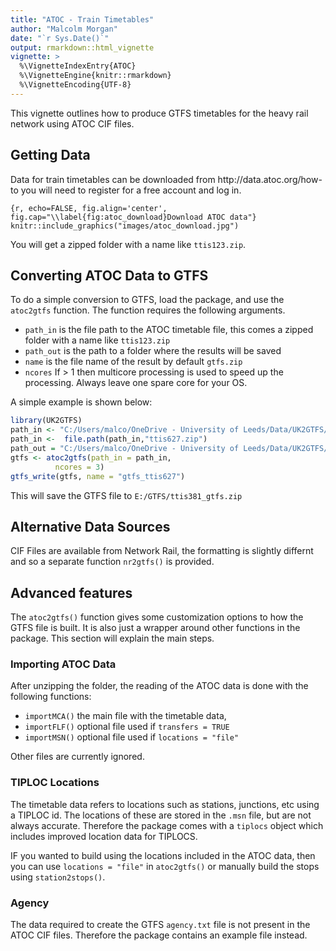 ```yaml
---
title: "ATOC - Train Timetables"
author: "Malcolm Morgan"
date: "`r Sys.Date()`"
output: rmarkdown::html_vignette
vignette: >
  %\VignetteIndexEntry{ATOC}
  %\VignetteEngine{knitr::rmarkdown}
  %\VignetteEncoding{UTF-8}
---
```


This vignette outlines how to produce GTFS timetables for the heavy rail network using ATOC CIF files.

## Getting Data

Data for train timetables can be downloaded from http://data.atoc.org/how-to you will need to register for a free account and log in.

```{r, echo=FALSE, fig.align='center', fig.cap="\\label{fig:atoc_download}Download ATOC data"}
knitr::include_graphics("images/atoc_download.jpg")
```

You will get a zipped folder with a name like `ttis123.zip`.

## Converting ATOC Data to GTFS

To do a simple conversion to GTFS, load the package, and use the `atoc2gtfs` function. The function requires the following arguments.

* `path_in` is the file path to the ATOC timetable file, this comes a zipped folder with a name like `ttis123.zip`
* `path_out` is the path to a folder where the results will be saved
* `name` is the file name of the result by default `gtfs.zip`
* `ncores` If > 1 then multicore processing is used to speed up the processing. Always leave one spare core for your OS.

A simple example is shown below:

```r
library(UK2GTFS)
path_in <- "C:/Users/malco/OneDrive - University of Leeds/Data/UK2GTFS/ATOC/timetable/2020-05-02"
path_in <-  file.path(path_in,"ttis627.zip")
path_out = "C:/Users/malco/OneDrive - University of Leeds/Data/UK2GTFS/GTFS/gtfs_20200502"
gtfs <- atoc2gtfs(path_in = path_in,
          ncores = 3)
gtfs_write(gtfs, name = "gtfs_ttis627")

```

This will save the GTFS file to `E:/GTFS/ttis381_gtfs.zip`

## Alternative Data Sources

CIF Files are available from Network Rail, the formatting is slightly differnt and so a separate function `nr2gtfs()` is provided.

## Advanced features

The `atoc2gtfs()` function gives some customization options to how the GTFS file is built. It is also just a wrapper around other functions in the package. This section will explain the main steps.

### Importing ATOC Data

After unzipping the folder, the reading of the ATOC data is done with the following functions:


* `importMCA()` the main file with the timetable data, 
* `importFLF()` optional file used if `transfers = TRUE`
* `importMSN()` optional file used if `locations = "file"`

Other files are currently ignored.

### TIPLOC Locations

The timetable data refers to locations such as stations, junctions, etc using a TIPLOC id. The locations of these are stored in the `.msn` file, but are not always accurate. Therefore the package comes with a `tiplocs` object which includes improved location data for TIPLOCS.

IF you wanted to build using the locations included in the ATOC data, then you can use `locations = "file"` in `atoc2gtfs()` or manually build the stops using `station2stops()`.


### Agency 

The data required to create the GTFS `agency.txt` file is not present in the ATOC CIF files. Therefore the package contains an example file instead.



